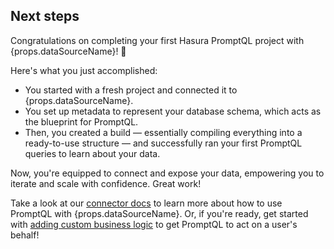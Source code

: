 ## Next steps

Congratulations on completing your first Hasura PromptQL project with {props.dataSourceName}! 🎉

Here's what you just accomplished:

- You started with a fresh project and connected it to {props.dataSourceName}.
- You set up metadata to represent your database schema, which acts as the blueprint for PromptQL.
- Then, you created a build — essentially compiling everything into a ready-to-use structure — and successfully ran your
  first PromptQL queries to learn about your data.

Now, you're equipped to connect and expose your data, empowering you to iterate and scale with confidence. Great work!

Take a look at our [connector docs](/reference/connectors/index.mdx) to learn more about how to use PromptQL with
{props.dataSourceName}. Or, if you're ready, get started with
[adding custom business logic](/data-sources/business-logic/overview.mdx) to get PromptQL to act on a user's behalf!
